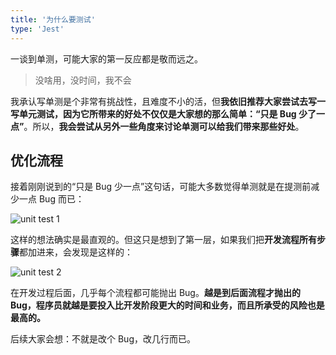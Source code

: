 ```yaml
---
title: '为什么要测试'
type: 'Jest'
---
```



一谈到单测，可能大家的第一反应都是敬而远之。

> 没啥用，没时间，我不会

我承认写单测是个非常有挑战性，且难度不小的活，但**我依旧推荐大家尝试去写一写单元测试，因为它所带来的好处不仅仅是大家想的那么简单：“只是 Bug 少了一点”**。所以，**我会尝试从另外一些角度来讨论单测可以给我们带来那些好处**。

## 优化流程

接着刚刚说到的“只是 Bug 少一点”这句话，可能大多数觉得单测就是在提测前减少一点 Bug 而已：

![unit test 1](https://p3-juejin.byteimg.com/tos-cn-i-k3u1fbpfcp/f3364ba640d443e7bb4ce5eca49d1a1a~tplv-k3u1fbpfcp-zoom-1.image)

这样的想法确实是最直观的。但这只是想到了第一层，如果我们把**开发流程所有步骤**都加进来，会发现是这样的：

![unit test 2](https://p3-juejin.byteimg.com/tos-cn-i-k3u1fbpfcp/235e9c8636374d338641fc8ed4fff6fa~tplv-k3u1fbpfcp-zoom-1.image)

在开发过程后面，几乎每个流程都可能抛出 Bug。**越是到后面流程才抛出的 Bug，程序员就越是要投入比开发阶段更大的时间和业务，而且所承受的风险也是最高的。**

后续大家会想：不就是改个 Bug，改几行而已。